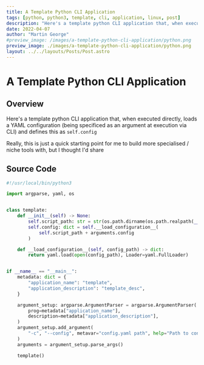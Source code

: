 ```yaml
---
title: A Template Python CLI Application
tags: [python, python3, template, cli, application, linux, post]
description: "Here's a template python CLI application that, when executed directly, loads a YAML configuration (being specificed as an argument at execution via CLI) and defines this as `self.config`. that I use to as a quick starting point to build more specialised / niche tools with"
date: 2022-04-07
author: "Martin George"
#preview_image: /images/a-template-python-cli-application/python.png
preview_image: ./images/a-template-python-cli-application/python.png
layout: ../../layouts/Posts/Post.astro
---
```


# A Template Python CLI Application

## Overview

Here's a template python CLI application that, when executed directly, loads a YAML configuration (being specificed as an argument at execution via CLI) and defines this as `self.config`

Really, this is just a quick starting point for me to build more specialised / niche tools with, but I thought I'd share

## Source Code

```python
#!/usr/local/bin/python3

import argparse, yaml, os


class template:
    def __init__(self) -> None:
        self.script_path: str = str(os.path.dirname(os.path.realpath(__file__))) + "/"
        self.config: dict = self.__load_configuration__(
            self.script_path + arguments.config
        )

    def __load_configuration__(self, config_path) -> dict:
        return yaml.load(open(config_path), Loader=yaml.FullLoader)


if __name__ == "__main__":
    metadata: dict = {
        "application_name": "template",
        "application_description": "template_desc",
    }

    argument_setup: argparse.ArgumentParser = argparse.ArgumentParser(
        prog=metadata["application_name"],
        description=metadata["application_description"],
    )
    argument_setup.add_argument(
        "-c", "--config", metavar="config.yaml path", help="Path to config.yaml"
    )
    arguments = argument_setup.parse_args()

    template()
```
